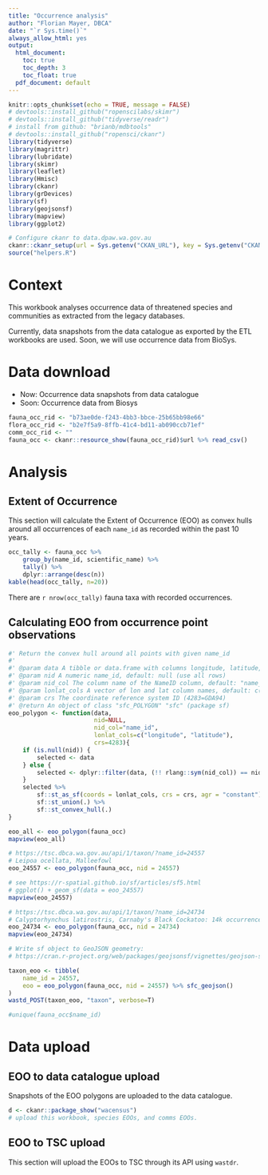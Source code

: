 ```yaml
---
title: "Occurrence analysis"
author: "Florian Mayer, DBCA"
date: "`r Sys.time()`"
always_allow_html: yes
output:
  html_document:
    toc: true
    toc_depth: 3
    toc_float: true
  pdf_document: default
---
```


```r
knitr::opts_chunk$set(echo = TRUE, message = FALSE)
# devtools::install_github("ropenscilabs/skimr")
# devtools::install_github("tidyverse/readr")
# install from github: "brianb/mdbtools"
# devtools::install_github("ropensci/ckanr")
library(tidyverse)
library(magrittr)
library(lubridate)
library(skimr)
library(leaflet)
library(Hmisc)
library(ckanr)
library(grDevices)
library(sf)
library(geojsonsf)
library(mapview)
library(ggplot2)

# Configure ckanr to data.dpaw.wa.gov.au
ckanr::ckanr_setup(url = Sys.getenv("CKAN_URL"), key = Sys.getenv("CKAN_API_KEY"))
source("helpers.R")
```

# Context
This workbook analyses occurrence data of threatened species and communities as
extracted from the legacy databases.

Currently, data snapshots from the data catalogue as exported by the ETL workbooks are used. Soon, we will use occurrence data from BioSys.

# Data download
* Now: Occurrence data snapshots from data catalogue
* Soon: Occurrence data from Biosys

```r
fauna_occ_rid <- "b73ae0de-f243-4bb3-bbce-25b65bb98e66"
flora_occ_rid <- "b2e7f5a9-8ffb-41c4-bd11-ab090ccb71ef"
comm_occ_rid <- ""
fauna_occ <- ckanr::resource_show(fauna_occ_rid)$url %>% read_csv()
```

# Analysis
## Extent of Occurrence
This section will calculate the Extent of Occurrence (EOO) 
as convex hulls around all occurrences 
of each `name_id` as recorded within the past 10 years.

```r
occ_tally <- fauna_occ %>% 
    group_by(name_id, scientific_name) %>% 
    tally() %>% 
    dplyr::arrange(desc(n))
kable(head(occ_tally, n=20))
```
There are `r nrow(occ_tally)` fauna taxa with recorded occurrences.

## Calculating EOO from occurrence point observations
```r
#' Return the convex hull around all points with given name_id
#' 
#' @param data A tibble or data.frame with columns longitude, latitude, name_id
#' @param nid A numeric name_id, default: null (use all rows)
#' @param nid_col The column name of the NameID column, default: "name_id"
#' @param lonlat_cols A vector of lon and lat column names, default: c("longitude", "latitude")
#' @param crs The coordinate reference system ID (4283=GDA94)
#' @return An object of class "sfc_POLYGON" "sfc" (package sf)
eoo_polygon <- function(data, 
                        nid=NULL,
                        nid_col="name_id",
                        lonlat_cols=c("longitude", "latitude"),
                        crs=4283){
    if (is.null(nid)) {
        selected <- data
    } else {
        selected <- dplyr::filter(data, (!! rlang::sym(nid_col)) == nid)
    }
    selected %>% 
        sf::st_as_sf(coords = lonlat_cols, crs = crs, agr = "constant") %>% 
        sf::st_union(.) %>% 
        sf::st_convex_hull(.)
}

eoo_all <- eoo_polygon(fauna_occ)
mapview(eoo_all)

# https://tsc.dbca.wa.gov.au/api/1/taxon/?name_id=24557
# Leipoa ocellata, Malleefowl
eoo_24557 <- eoo_polygon(fauna_occ, nid = 24557)

# see https://r-spatial.github.io/sf/articles/sf5.html
# ggplot() + geom_sf(data = eoo_24557)
mapview(eoo_24557)

# https://tsc.dbca.wa.gov.au/api/1/taxon/?name_id=24734
# Calyptorhynchus latirostris, Carnaby's Black Cockatoo: 14k occurrences
eoo_24734 <- eoo_polygon(fauna_occ, nid = 24734)
mapview(eoo_24734)

# Write sf object to GeoJSON geometry:
# https://cran.r-project.org/web/packages/geojsonsf/vignettes/geojson-sf-conversions.html

taxon_eoo <- tibble(
    name_id = 24557,
    eoo = eoo_polygon(fauna_occ, nid = 24557) %>% sfc_geojson()
)
wastd_POST(taxon_eoo, "taxon", verbose=T)

#unique(fauna_occ$name_id)
```

# Data upload
## EOO to data catalogue upload
Snapshots of the EOO polygons are uploaded to the data catalogue.
```r
d <- ckanr::package_show("wacensus")
# upload this workbook, species EOOs, and comms EOOs.
```

## EOO to TSC upload
This section will upload the EOOs to TSC through its API using `wastdr`.
